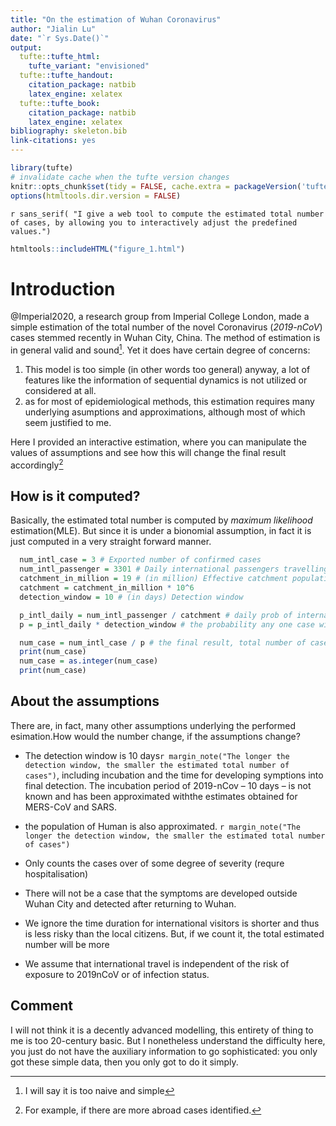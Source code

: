 ```yaml
---
title: "On the estimation of Wuhan Coronavirus"
author: "Jialin Lu"
date: "`r Sys.Date()`"
output:
  tufte::tufte_html:
    tufte_variant: "envisioned"
  tufte::tufte_handout:
    citation_package: natbib
    latex_engine: xelatex
  tufte::tufte_book:
    citation_package: natbib
    latex_engine: xelatex
bibliography: skeleton.bib
link-citations: yes
---
```


```r
library(tufte)
# invalidate cache when the tufte version changes
knitr::opts_chunk$set(tidy = FALSE, cache.extra = packageVersion('tufte'))
options(htmltools.dir.version = FALSE)
```

`r sans_serif(
"I give a web tool to compute the estimated total number of cases, by allowing you to interactively adjust the predefined values.")
`

```r
htmltools::includeHTML("figure_1.html")
```


# Introduction

@Imperial2020, a research group from Imperial College London, made a simple estimation of the total number of the novel Coronavirus (*2019-nCoV*) cases stemmed recently in Wuhan City, China. The method of estimation is in general valid and sound^[I will say it is too naive and simple]. Yet it does have certain degree of concerns:

1. This model is too simple (in other words too general) anyway, a lot of features like the information of sequential dynamics is not utilized or considered at all.
1. as for most of epidemiological methods, this estimation requires many underlying asumptions and approximations, although most of which seem justified to me.

Here I provided an interactive estimation, where you can manipulate the values of assumptions and see how this will change the final result accordingly^[For example, if there are more abroad cases identified.]


## How is it computed?

Basically, the estimated total number is computed by *maximum likelihood* estimation(MLE). But since it is under a bionomial assumption, in fact it is just computed in a very straight forward manner.


```r
  num_intl_case = 3 # Exported number of confirmed cases
  num_intl_passenger = 3301 # Daily international passengers travelling out of Wuhan International airport
  catchment_in_million = 19 # (in million) Effective catchment population of Wuhan airport
  catchment = catchment_in_million * 10^6
  detection_window = 10 # (in days) Detection window

  p_intl_daily = num_intl_passenger / catchment # daily prob of international travel
  p = p_intl_daily * detection_window # the probability any one case will be detected overseas

  num_case = num_intl_case / p # the final result, total number of cases,
  print(num_case)
  num_case = as.integer(num_case)
  print(num_case)
```

## About the assumptions

There are, in fact, many other assumptions underlying the performed esimation.How would the number change, if the assumptions change?

* The detection window is 10 days`r margin_note("The longer the detection window, the smaller the estimated total number of cases")`, including incubation and the time for developing symptions into final detection. The incubation period of 2019-nCov -- 10 days -- is not known and has been approximated withthe estimates obtained for MERS-CoV and SARS.

* the population of Human is also approximated. `r margin_note("The longer the detection window, the smaller the estimated total number of cases")`

* Only counts the cases over of some degree of severity (requre hospitalisation)
* There will not be a case that the symptoms are developed outside Wuhan City and detected after returning to Wuhan.
* We ignore the time duration for international visitors is shorter and thus is less risky than the local citizens. But, if we count it, the total estimated number will be more
* We assume that international travel is independent of the risk of exposure to 2019nCoV or of infection status.

## Comment

I will not think it is a decently advanced modelling, this entirety of thing to me is too 20-century basic. But I nonetheless understand the difficulty here, you just do not have the auxiliary information to go sophisticated: you only got these simple data, then you only got to do it simply.
